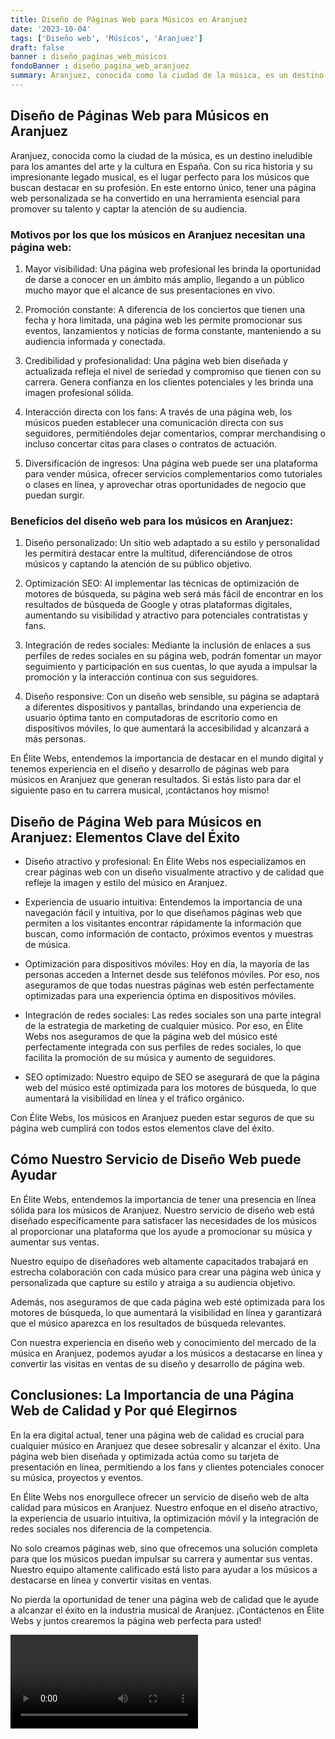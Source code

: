```yaml
---
title: Diseño de Páginas Web para Músicos en Aranjuez
date: '2023-10-04'
tags: ['Diseño web', 'Músicos', 'Aranjuez']
draft: false
banner : diseño_paginas_web_músicos
fondoBanner : diseño_pagina_web_aranjuez
summary: Aranjuez, conocida como la ciudad de la música, es un destino ineludible para los amantes del arte y la cultura en España. Con su rica historia y su impresionante legado musical, es el lugar perfecto para los músicos que buscan destacar en su profesión. En este entorno único, tener una página web personalizada se ha convertido en una herramienta esencial para promover su talento y captar la atención de su audiencia.
---
```


## Diseño de Páginas Web para Músicos en Aranjuez

Aranjuez, conocida como la ciudad de la música, es un destino ineludible para los amantes del arte y la cultura en España. Con su rica historia y su impresionante legado musical, es el lugar perfecto para los músicos que buscan destacar en su profesión. En este entorno único, tener una página web personalizada se ha convertido en una herramienta esencial para promover su talento y captar la atención de su audiencia.

### Motivos por los que los músicos en Aranjuez necesitan una página web:

1. Mayor visibilidad: Una página web profesional les brinda la oportunidad de darse a conocer en un ámbito más amplio, llegando a un público mucho mayor que el alcance de sus presentaciones en vivo.

2. Promoción constante: A diferencia de los conciertos que tienen una fecha y hora limitada, una página web les permite promocionar sus eventos, lanzamientos y noticias de forma constante, manteniendo a su audiencia informada y conectada.

3. Credibilidad y profesionalidad: Una página web bien diseñada y actualizada refleja el nivel de seriedad y compromiso que tienen con su carrera. Genera confianza en los clientes potenciales y les brinda una imagen profesional sólida.

4. Interacción directa con los fans: A través de una página web, los músicos pueden establecer una comunicación directa con sus seguidores, permitiéndoles dejar comentarios, comprar merchandising o incluso concertar citas para clases o contratos de actuación.

5. Diversificación de ingresos: Una página web puede ser una plataforma para vender música, ofrecer servicios complementarios como tutoriales o clases en línea, y aprovechar otras oportunidades de negocio que puedan surgir.

### Beneficios del diseño web para los músicos en Aranjuez:

1. Diseño personalizado: Un sitio web adaptado a su estilo y personalidad les permitirá destacar entre la multitud, diferenciándose de otros músicos y captando la atención de su público objetivo.

2. Optimización SEO: Al implementar las técnicas de optimización de motores de búsqueda, su página web será más fácil de encontrar en los resultados de búsqueda de Google y otras plataformas digitales, aumentando su visibilidad y atractivo para potenciales contratistas y fans.

3. Integración de redes sociales: Mediante la inclusión de enlaces a sus perfiles de redes sociales en su página web, podrán fomentar un mayor seguimiento y participación en sus cuentas, lo que ayuda a impulsar la promoción y la interacción continua con sus seguidores.

4. Diseño responsive: Con un diseño web sensible, su página se adaptará a diferentes dispositivos y pantallas, brindando una experiencia de usuario óptima tanto en computadoras de escritorio como en dispositivos móviles, lo que aumentará la accesibilidad y alcanzará a más personas.

En Élite Webs, entendemos la importancia de destacar en el mundo digital y tenemos experiencia en el diseño y desarrollo de páginas web para músicos en Aranjuez que generan resultados. Si estás listo para dar el siguiente paso en tu carrera musical, ¡contáctanos hoy mismo!

<GifSeo />

<Cta />

## Diseño de Página Web para Músicos en Aranjuez: Elementos Clave del Éxito

- Diseño atractivo y profesional: En Élite Webs nos especializamos en crear páginas web con un diseño visualmente atractivo y de calidad que refleje la imagen y estilo del músico en Aranjuez.

- Experiencia de usuario intuitiva: Entendemos la importancia de una navegación fácil y intuitiva, por lo que diseñamos páginas web que permiten a los visitantes encontrar rápidamente la información que buscan, como información de contacto, próximos eventos y muestras de música.

- Optimización para dispositivos móviles: Hoy en día, la mayoría de las personas acceden a Internet desde sus teléfonos móviles. Por eso, nos aseguramos de que todas nuestras páginas web estén perfectamente optimizadas para una experiencia óptima en dispositivos móviles.

- Integración de redes sociales: Las redes sociales son una parte integral de la estrategia de marketing de cualquier músico. Por eso, en Élite Webs nos aseguramos de que la página web del músico esté perfectamente integrada con sus perfiles de redes sociales, lo que facilita la promoción de su música y aumento de seguidores.

- SEO optimizado: Nuestro equipo de SEO se asegurará de que la página web del músico esté optimizada para los motores de búsqueda, lo que aumentará la visibilidad en línea y el tráfico orgánico.

Con Élite Webs, los músicos en Aranjuez pueden estar seguros de que su página web cumplirá con todos estos elementos clave del éxito.

## Cómo Nuestro Servicio de Diseño Web puede Ayudar

En Élite Webs, entendemos la importancia de tener una presencia en línea sólida para los músicos de Aranjuez. Nuestro servicio de diseño web está diseñado específicamente para satisfacer las necesidades de los músicos al proporcionar una plataforma que los ayude a promocionar su música y aumentar sus ventas.

Nuestro equipo de diseñadores web altamente capacitados trabajará en estrecha colaboración con cada músico para crear una página web única y personalizada que capture su estilo y atraiga a su audiencia objetivo.

Además, nos aseguramos de que cada página web esté optimizada para los motores de búsqueda, lo que aumentará la visibilidad en línea y garantizará que el músico aparezca en los resultados de búsqueda relevantes.

Con nuestra experiencia en diseño web y conocimiento del mercado de la música en Aranjuez, podemos ayudar a los músicos a destacarse en línea y convertir las visitas en ventas de su diseño y desarrollo de página web.

## Conclusiones: La Importancia de una Página Web de Calidad y Por qué Elegirnos

En la era digital actual, tener una página web de calidad es crucial para cualquier músico en Aranjuez que desee sobresalir y alcanzar el éxito. Una página web bien diseñada y optimizada actúa como su tarjeta de presentación en línea, permitiendo a los fans y clientes potenciales conocer su música, proyectos y eventos.

En Élite Webs nos enorgullece ofrecer un servicio de diseño web de alta calidad para músicos en Aranjuez. Nuestro enfoque en el diseño atractivo, la experiencia de usuario intuitiva, la optimización móvil y la integración de redes sociales nos diferencia de la competencia.

No solo creamos páginas web, sino que ofrecemos una solución completa para que los músicos puedan impulsar su carrera y aumentar sus ventas. Nuestro equipo altamente calificado está listo para ayudar a los músicos a destacarse en línea y convertir visitas en ventas.

No pierda la oportunidad de tener una página web de calidad que le ayude a alcanzar el éxito en la industria musical de Aranjuez. ¡Contáctenos en Élite Webs y juntos crearemos la página web perfecta para usted!

<Video />

<CtaBot job='Músicos' city='Aranjuez'/>

<Gmaps query='Aranjuez+españa+maps' />